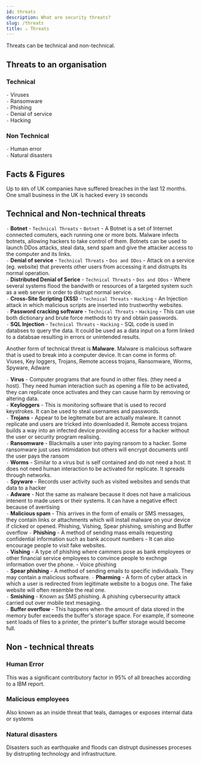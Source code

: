 ```yaml
---
id: threats
description: What are security threats?
slug: /threats
title: ⚠️ Threats
---
```



Threats can be technical and non-technical. 

## Threats to an organisation

### Technical
` - ` Viruses <br />
` - ` Ransomware <br />
` - ` Phishing <br />
` - ` Denial of service <br />
` - ` Hacking 

### Non Technical
` - ` Human error <br />
` - ` Natural disasters <br />

## Facts & Figures
Up to `88%` of UK companies have suffered breaches in the last 12 months.  <br />
One small business in the UK is hacked every `19` seconds

## Technical and Non-technical threats
` - ` **Botnet** - <code className="greennumbercode">Technical Threats</code> - <code className="pinknumbercode">Botnet</code> - A Botnet is a set of Internet connected comuters, each running one or more bots. Malware infects botnets, allowing hackers to take control of them. Botnets can be used to launch DDos attacks, steal data, send spam and give the attacker access to the computer and its links. <br />
` - ` **Denial of service** - <code className="greennumbercode">Technical Threats</code> - <code className="pinknumbercode">Dos and DDos</code> -  Attack on a service (eg. website) that prevents other users from accessing it and distrupts its normal operation. <br />
` - ` **Distributed Denial of Serice** - <code className="greennumbercode">Technical Threats</code> - <code className="pinknumbercode">Dos and DDos</code> -  Where several systems flood the bandwith or resources of a targeted system such as a web server in order to distrupt normal service. <br />
` - ` **Cross-Site Scripting (XSS)** - <code className="greennumbercode">Technical Threats</code> - <code className="pinknumbercode">Hacking</code> - An Injection attack in which malicious scripts are inserted into trustworthy websites. <br />
` - ` **Password cracking software** - <code className="greennumbercode">Technical Threats</code> - <code className="pinknumbercode">Hacking</code> - This can use both dictionary and brute force methods to try and obtain passwords. <br />
` - ` **SQL Injection** - <code className="greennumbercode">Technical Threats</code> - <code className="pinknumbercode">Hacking</code> - SQL code is used in databses to query the data. It could be used as a data input on a form linked to a databsae resulting in errors or unintended results. <br />

Another form of technical threat is **Malware**. Malware is malicious software that is used to break into a computer device. It can come in forms of: Viuses, Key loggers, Trojans, Remote access trojans, Ransomware, Worms, Spyware, Adware <br />


` - ` **Virus** - Computer programs that are found in other files. (they need a host). They need human interaction such as opening a file to be activated, they can replicate once activates and they can cause harm by removing or altering data. <br />
` - ` **Keyloggers** - This is monitoring software that is used to record keystrokes. It can be used to steal usernames and passwords. <br />
` - ` **Trojans** - Appear to be legitemate but are actually malware. It cannot replicate and users are tricked into downloaded it. Remote access trojans builds a way into an infected device providing access for a hacker without the user or security program realising. <br />
` - ` **Ransomware** - Blackmails a user into paying ransom to a hacker. Some ransomware just uses intimidation but others will encrypt documents until the user pays the ransom <br />
` - ` **Worms** - Similar to a virus but is self contained and do not need a host. It does not need human interaction to be activated for replicate. It spreads through networks. <br />
` - ` **Spyware** - Records user activity such as visited websites and sends that data to a hacker <br />
` - ` **Adware** - Not the same as malware because it does not have a malicious intenent to made users or their systems. It can have a negative effect because of avertising <br />
` - ` **Malicious spam** - This arrives in the form of emails or SMS messages, they contain links or attachments which will install malware on your device if clicked or opened. Phishing, Vishing, Spear phishing, smishing and Buffer overflow
` - ` **Phishing** - A method of sending mass emails requesting confidential information such as bank account numbers - It can also encourage people to visit fake websites. <br />
` - ` **Vishing** - A type of phishing where cammers pose as bank employees or other financial service employees to convince people to exchnge information over the phone. - Voice phishing <br />
` - ` **Spear phishing** - A method of sending emails to specific individuals. They may contain a malicious software. 
` - ` **Pharming** - A form of cyber attack in which a user is redirected from  legitimate website to a bogus one. The fake website will often resemble the real one. <br />
` - ` **Smishing** - Known as SMS phishing. A phishing cybersecurity attack carried out over mobile text mesaging. <br />
` - ` **Buffer overflow** - This happens when the amount of data stored in the memory bufer exceeds the buffer's storage space. For example, if someone sent loads of files to a printer, the printer's buffer storage would become full. 

## Non - technical threats

### Human Error
This was a significant contributory factor in 95% of all breaches according to a IBM report. 

### Malicious employees
Also known as an inside threat that teals, damages or exposes internal data or systems

### Natural disasters
Disasters such as earthquake and floods can distrupt dusinesses proceses by distrupting technology and infrastructure. 

